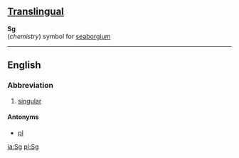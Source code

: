 ==[[Translingual]]==
'''Sg'''<br>(''chemistry'') symbol for [[seaborgium]]

----
==English==
===Abbreviation===

# [[singular]]

====Antonyms====
*[[pl]]

[[ja:Sg]]
[[pl:Sg]]